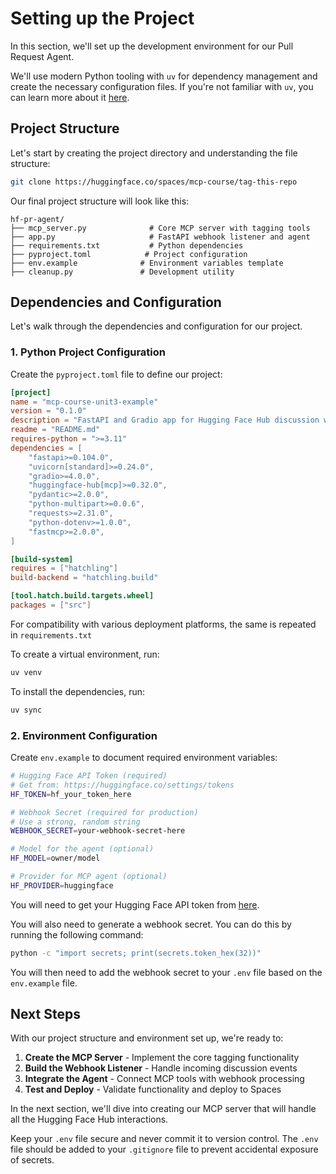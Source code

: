 # Setting up the Project

In this section, we'll set up the development environment for our Pull Request Agent. 

<Tip>

We'll use modern Python tooling with `uv` for dependency management and create the necessary configuration files. If you're not familiar with `uv`, you can learn more about it [here](https://docs.astral.sh/uv/).

</Tip>


## Project Structure

Let's start by creating the project directory and understanding the file structure:

```bash
git clone https://huggingface.co/spaces/mcp-course/tag-this-repo
```

Our final project structure will look like this:

```
hf-pr-agent/
├── mcp_server.py              # Core MCP server with tagging tools
├── app.py                     # FastAPI webhook listener and agent
├── requirements.txt           # Python dependencies
├── pyproject.toml            # Project configuration
├── env.example              # Environment variables template
├── cleanup.py               # Development utility
```

## Dependencies and Configuration

Let's walk through the dependencies and configuration for our project. 

### 1. Python Project Configuration

Create the `pyproject.toml` file to define our project:

```toml
[project]
name = "mcp-course-unit3-example"
version = "0.1.0"
description = "FastAPI and Gradio app for Hugging Face Hub discussion webhooks"
readme = "README.md"
requires-python = ">=3.11"
dependencies = [
    "fastapi>=0.104.0",
    "uvicorn[standard]>=0.24.0",
    "gradio>=4.0.0",
    "huggingface-hub[mcp]>=0.32.0",
    "pydantic>=2.0.0",
    "python-multipart>=0.0.6",
    "requests>=2.31.0",
    "python-dotenv>=1.0.0",
    "fastmcp>=2.0.0",
]

[build-system]
requires = ["hatchling"]
build-backend = "hatchling.build"

[tool.hatch.build.targets.wheel]
packages = ["src"]
```

For compatibility with various deployment platforms, the same is repeated in `requirements.txt`

To create a virtual environment, run:

```bash
uv venv
```

To install the dependencies, run:

```bash
uv sync
```

### 2. Environment Configuration

Create `env.example` to document required environment variables:

```bash
# Hugging Face API Token (required)
# Get from: https://huggingface.co/settings/tokens
HF_TOKEN=hf_your_token_here

# Webhook Secret (required for production)
# Use a strong, random string
WEBHOOK_SECRET=your-webhook-secret-here

# Model for the agent (optional)
HF_MODEL=owner/model

# Provider for MCP agent (optional)
HF_PROVIDER=huggingface
```

You will need to get your Hugging Face API token from [here](https://huggingface.co/settings/tokens).

You will also need to generate a webhook secret. You can do this by running the following command:

```bash
python -c "import secrets; print(secrets.token_hex(32))"
```

You will then need to add the webhook secret to your `.env` file based on the `env.example` file.

## Next Steps

With our project structure and environment set up, we're ready to:

1. **Create the MCP Server** - Implement the core tagging functionality
2. **Build the Webhook Listener** - Handle incoming discussion events
3. **Integrate the Agent** - Connect MCP tools with webhook processing
4. **Test and Deploy** - Validate functionality and deploy to Spaces

In the next section, we'll dive into creating our MCP server that will handle all the Hugging Face Hub interactions.

<Tip>

Keep your `.env` file secure and never commit it to version control. The `.env` file should be added to your `.gitignore` file to prevent accidental exposure of secrets.

</Tip> 